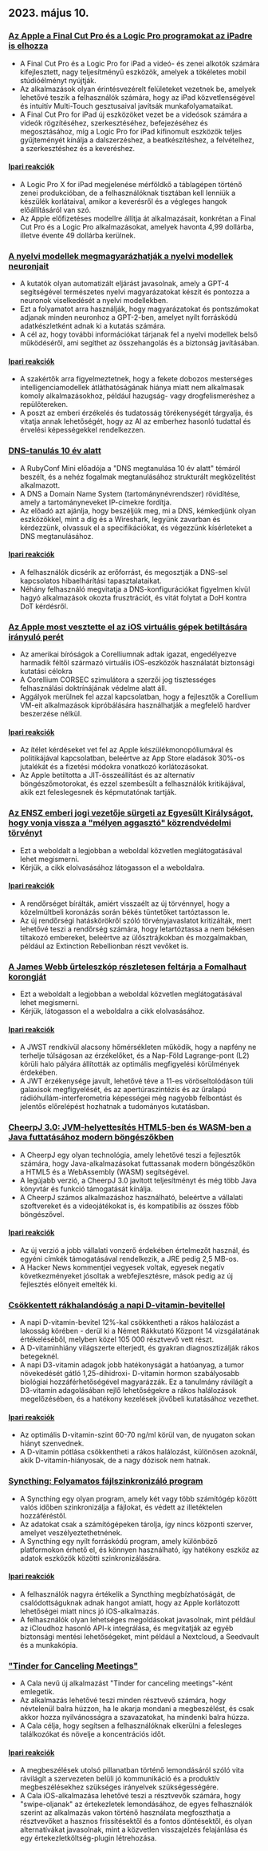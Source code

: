 

<CallToAction />

<Steps>

## 2023. május 10.

### [Az Apple a Final Cut Pro és a Logic Pro programokat az iPadre is elhozza](https://www.apple.com/newsroom/2023/05/apple-brings-final-cut-pro-and-logic-pro-to-ipad/)

- A Final Cut Pro és a Logic Pro for iPad a videó- és zenei alkotók számára kifejlesztett, nagy teljesítményű eszközök, amelyek a tökéletes mobil stúdióélményt nyújtják.
- Az alkalmazások olyan érintésvezérelt felületeket vezetnek be, amelyek lehetővé teszik a felhasználók számára, hogy az iPad közvetlenségével és intuitív Multi-Touch gesztusaival javítsák munkafolyamataikat.
- A Final Cut Pro for iPad új eszközöket vezet be a videósok számára a videók rögzítéséhez, szerkesztéséhez, befejezéséhez és megosztásához, míg a Logic Pro for iPad kifinomult eszközök teljes gyűjteményét kínálja a dalszerzéshez, a beatkészítéshez, a felvételhez, a szerkesztéshez és a keveréshez.

#### [Ipari reakciók](http://news.ycombinator.com/item?id=35873732)

- A Logic Pro X for iPad megjelenése mérföldkő a táblagépen történő zenei produkcióban, de a felhasználóknak tisztában kell lenniük a készülék korlátaival, amikor a keverésről és a végleges hangok előállításáról van szó.
- Az Apple előfizetéses modellre állítja át alkalmazásait, konkrétan a Final Cut Pro és a Logic Pro alkalmazásokat, amelyek havonta 4,99 dollárba, illetve évente 49 dollárba kerülnek.

### [A nyelvi modellek megmagyarázhatják a nyelvi modellek neuronjait](https://openai.com/research/language-models-can-explain-neurons-in-language-models)

- A kutatók olyan automatizált eljárást javasolnak, amely a GPT-4 segítségével természetes nyelvi magyarázatokat készít és pontozza a neuronok viselkedését a nyelvi modellekben.
- Ezt a folyamatot arra használják, hogy magyarázatokat és pontszámokat adjanak minden neuronhoz a GPT-2-ben, amelyet nyílt forráskódú adatkészletként adnak ki a kutatás számára.
- A cél az, hogy további információkat tárjanak fel a nyelvi modellek belső működéséről, ami segíthet az összehangolás és a biztonság javításában.

#### [Ipari reakciók](http://news.ycombinator.com/item?id=35877402)

- A szakértők arra figyelmeztetnek, hogy a fekete dobozos mesterséges intelligenciamodellek átláthatóságának hiánya miatt nem alkalmasak komoly alkalmazásokhoz, például hazugság- vagy drogfelismeréshez a repülőtereken.
- A poszt az emberi érzékelés és tudatosság törékenységét tárgyalja, és vitatja annak lehetőségét, hogy az AI az emberhez hasonló tudattal és érvelési képességekkel rendelkezzen.

### [DNS-tanulás 10 év alatt](https://jvns.ca/blog/2023/05/08/new-talk-learning-dns-in-10-years/)

- A RubyConf Mini előadója a "DNS megtanulása 10 év alatt" témáról beszélt, és a nehéz fogalmak megtanulásához strukturált megközelítést alkalmazott.
- A DNS a Domain Name System (tartománynévrendszer) rövidítése, amely a tartományneveket IP-címekre fordítja.
- Az előadó azt ajánlja, hogy beszéljük meg, mi a DNS, kémkedjünk olyan eszközökkel, mint a dig és a Wireshark, legyünk zavarban és kérdezzünk, olvassuk el a specifikációkat, és végezzünk kísérleteket a DNS megtanulásához.

#### [Ipari reakciók](http://news.ycombinator.com/item?id=35870654)

- A felhasználók dicsérik az erőforrást, és megosztják a DNS-sel kapcsolatos hibaelhárítási tapasztalataikat.
- Néhány felhasználó megvitatja a DNS-konfigurációkat figyelmen kívül hagyó alkalmazások okozta frusztrációt, és vitát folytat a DoH kontra DoT kérdésről.

### [Az Apple most vesztette el az iOS virtuális gépek betiltására irányuló perét](https://www.techradar.com/news/apple-just-lost-its-lawsuit-trying-to-ban-ios-virtual-machines)

- Az amerikai bíróságok a Corelliumnak adtak igazat, engedélyezve harmadik féltől származó virtuális iOS-eszközök használatát biztonsági kutatási célokra
- A Corellium CORSEC szimulátora a szerzői jog tisztességes felhasználási doktrínájának védelme alatt áll.
- Aggályok merülnek fel azzal kapcsolatban, hogy a fejlesztők a Corellium VM-eit alkalmazások kipróbálására használhatják a megfelelő hardver beszerzése nélkül.

#### [Ipari reakciók](http://news.ycombinator.com/item?id=35880466)

- Az ítélet kérdéseket vet fel az Apple készülékmonopóliumával és politikájával kapcsolatban, beleértve az App Store eladások 30%-os jutalékát és a fizetési módokra vonatkozó korlátozásokat.
- Az Apple betiltotta a JIT-összeállítást és az alternatív böngészőmotorokat, és ezzel szembesült a felhasználók kritikájával, akik ezt feleslegesnek és képmutatónak tartják.

### [Az ENSZ emberi jogi vezetője sürgeti az Egyesült Királyságot, hogy vonja vissza a "mélyen aggasztó" közrendvédelmi törvényt](https://www.ohchr.org/en/press-releases/2023/04/un-human-rights-chief-urges-uk-reverse-deeply-troubling-public-order-bill)

- Ezt a weboldalt a legjobban a weboldal közvetlen meglátogatásával lehet megismerni.
- Kérjük, a cikk elolvasásához látogasson el a weboldalra.

#### [Ipari reakciók](http://news.ycombinator.com/item?id=35871394)

- A rendőrséget bírálták, amiért visszaélt az új törvénnyel, hogy a közelmúltbeli koronázás során békés tüntetőket tartóztasson le.
- Az új rendőrségi hatáskörökről szóló törvényjavaslatot kritizálták, mert lehetővé teszi a rendőrség számára, hogy letartóztassa a nem békésen tiltakozó embereket, beleértve az ülősztrájkokban és mozgalmakban, például az Extinction Rebellionban részt vevőket is.

### [A James Webb űrteleszkóp részletesen feltárja a Fomalhaut korongját](https://skyandtelescope.org/astronomy-news/the-james-webb-space-telescope-reveals-fomalhauts-disk-in-unprecedented-detail/)

- Ezt a weboldalt a legjobban a weboldal közvetlen meglátogatásával lehet megismerni.
- Kérjük, látogasson el a weboldalra a cikk elolvasásához.

#### [Ipari reakciók](http://news.ycombinator.com/item?id=35874704)

- A JWST rendkívül alacsony hőmérsékleten működik, hogy a napfény ne terhelje túlságosan az érzékelőket, és a Nap-Föld Lagrange-pont (L2) körüli halo pályára állították az optimális megfigyelési körülmények érdekében.
- A JWT érzékenysége javult, lehetővé téve a 11-es vöröseltolódáson túli galaxisok megfigyelését, és az apertúraszintézis és az űralapú rádióhullám-interferometria képességei még nagyobb felbontást és jelentős előrelépést hozhatnak a tudományos kutatásban.

### [CheerpJ 3.0: JVM-helyettesítés HTML5-ben és WASM-ben a Java futtatásához modern böngészőkben](https://leaningtech.com/announcing-cheerpj-3-0-a-jvm-replacement-in-html5-and-webassembly-to-run-java-applications-and-applets-on-modern-browsers/)

- A CheerpJ egy olyan technológia, amely lehetővé teszi a fejlesztők számára, hogy Java-alkalmazásokat futtassanak modern böngészőkön a HTML5 és a WebAssembly (WASM) segítségével.
- A legújabb verzió, a CheerpJ 3.0 javított teljesítményt és még több Java könyvtár és funkció támogatását kínálja.
- A CheerpJ számos alkalmazáshoz használható, beleértve a vállalati szoftvereket és a videojátékokat is, és kompatibilis az összes főbb böngészővel.

#### [Ipari reakciók](http://news.ycombinator.com/item?id=35873552)

- Az új verzió a jobb vállalati vonzerő érdekében értelmezőt használ, és egyéni címkék támogatásával rendelkezik, a JRE pedig 2,5 MB-os.
- A Hacker News kommentjei vegyesek voltak, egyesek negatív következményeket jósoltak a webfejlesztésre, mások pedig az új fejlesztés előnyeit emelték ki.

### [Csökkentett rákhalandóság a napi D-vitamin-bevitellel](https://www.dkfz.de/en/presse/pressemitteilungen/2023/dkfz-pm-23-27-Reduced-cancer-mortality-with-daily-vitamin-D-intake.php)

- A napi D-vitamin-bevitel 12%-kal csökkentheti a rákos halálozást a lakosság körében - derül ki a Német Rákkutató Központ 14 vizsgálatának értékeléséből, melyben közel 105 000 résztvevő vett részt.
- A D-vitaminhiány világszerte elterjedt, és gyakran diagnosztizálják rákos betegeknél.
- A napi D3-vitamin adagok jobb hatékonyságát a hatóanyag, a tumor növekedését gátló 1,25-dihidroxi- D-vitamin hormon szabályosabb biológiai hozzáférhetőségével magyarázzák. Ez a tanulmány rávilágít a D3-vitamin adagolásában rejlő lehetőségekre a rákos halálozások megelőzésében, és a hatékony kezelések jövőbeli kutatásához vezethet.

#### [Ipari reakciók](http://news.ycombinator.com/item?id=35876062)

- Az optimális D-vitamin-szint 60-70 ng/ml körül van, de nyugaton sokan hiányt szenvednek.
- A D-vitamin pótlása csökkentheti a rákos halálozást, különösen azoknál, akik D-vitamin-hiányosak, de a nagy dózisok nem hatnak.

### [Syncthing: Folyamatos fájlszinkronizáló program](https://syncthing.net/)

- A Syncthing egy olyan program, amely két vagy több számítógép között valós időben szinkronizálja a fájlokat, és védett az illetéktelen hozzáféréstől.
- Az adatokat csak a számítógépeken tárolja, így nincs központi szerver, amelyet veszélyeztethetnének.
- A Syncthing egy nyílt forráskódú program, amely különböző platformokon érhető el, és könnyen használható, így hatékony eszköz az adatok eszközök közötti szinkronizálására.

#### [Ipari reakciók](http://news.ycombinator.com/item?id=35879039)

- A felhasználók nagyra értékelik a Syncthing megbízhatóságát, de csalódottságuknak adnak hangot amiatt, hogy az Apple korlátozott lehetőségei miatt nincs jó iOS-alkalmazás.
- A felhasználók olyan lehetséges megoldásokat javasolnak, mint például az iCloudhoz hasonló API-k integrálása, és megvitatják az egyéb biztonsági mentési lehetőségeket, mint például a Nextcloud, a Seedvault és a munkakópia.

### ["Tinder for Canceling Meetings"](https://meetcala.com/)

- A Cala nevű új alkalmazást "Tinder for canceling meetings"-ként emlegetik.
- Az alkalmazás lehetővé teszi minden résztvevő számára, hogy névtelenül balra húzzon, ha le akarja mondani a megbeszélést, és csak akkor hozza nyilvánosságra a szavazatokat, ha mindenki balra húzza.
- A Cala célja, hogy segítsen a felhasználóknak elkerülni a felesleges találkozókat és növelje a koncentrációs időt.

#### [Ipari reakciók](http://news.ycombinator.com/item?id=35868685)

- A megbeszélések utolsó pillanatban történő lemondásáról szóló vita rávilágít a szervezeten belüli jó kommunikáció és a produktív megbeszélésekhez szükséges irányelvek szükségességére.
- A Cala iOS-alkalmazása lehetővé teszi a résztvevők számára, hogy "swipe-oljanak" az értekezletek lemondásához, de egyes felhasználók szerint az alkalmazás vakon történő használata megfoszthatja a résztvevőket a hasznos frissítésektől és a fontos döntésektől, és olyan alternatívákat javasolnak, mint a közvetlen visszajelzés felajánlása és egy értekezletköltség-plugin létrehozása.

</Steps>
